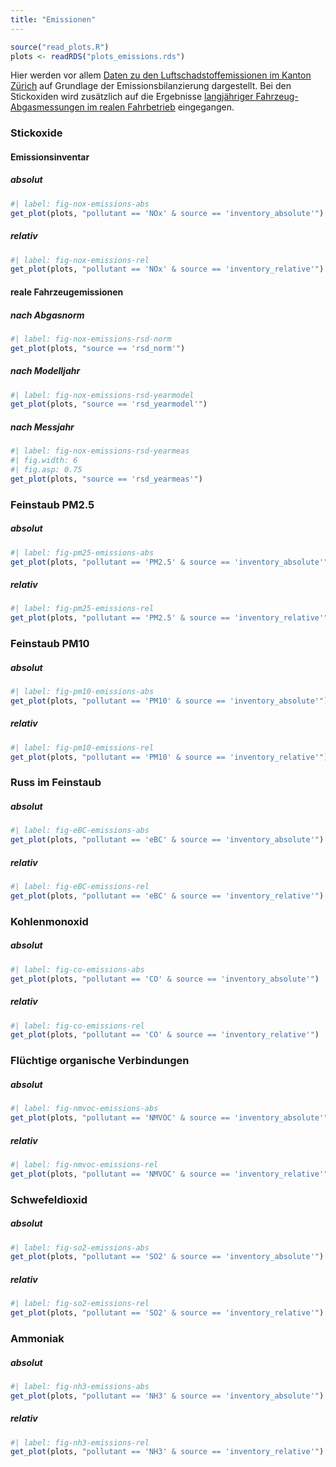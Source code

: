 ```yaml
---
title: "Emissionen"
---
```



```r
source("read_plots.R")
plots <- readRDS("plots_emissions.rds")
```


Hier werden vor allem [Daten zu den Luftschadstoffemissionen im Kanton Zürich](https://www.zh.ch/de/politik-staat/statistik-daten/datenkatalog.html#/datasets/1363@awel-kanton-zuerich) auf Grundlage der Emissionsbilanzierung dargestellt. Bei den Stickoxiden wird zusätzlich auf die Ergebnisse [langjähriger Fahrzeug-Abgasmessungen im realen Fahrbetrieb](https://www.zh.ch/de/politik-staat/statistik-daten/datenkatalog.html#/datasets/2382@awel-kanton-zuerich) eingegangen.

### Stickoxide

#### Emissionsinventar

::: {.panel-tabset}

##### absolut
```r
#| label: fig-nox-emissions-abs
get_plot(plots, "pollutant == 'NOx' & source == 'inventory_absolute'")
```

##### relativ
```r
#| label: fig-nox-emissions-rel
get_plot(plots, "pollutant == 'NOx' & source == 'inventory_relative'")
```

:::

#### reale Fahrzeugemissionen

::: {.panel-tabset}

##### nach Abgasnorm
```r
#| label: fig-nox-emissions-rsd-norm
get_plot(plots, "source == 'rsd_norm'")
```

##### nach Modelljahr
```r
#| label: fig-nox-emissions-rsd-yearmodel
get_plot(plots, "source == 'rsd_yearmodel'")
```

##### nach Messjahr
```r
#| label: fig-nox-emissions-rsd-yearmeas
#| fig.width: 6
#| fig.asp: 0.75
get_plot(plots, "source == 'rsd_yearmeas'")
```

:::

### Feinstaub PM2.5

::: {.panel-tabset}

##### absolut
```r
#| label: fig-pm25-emissions-abs
get_plot(plots, "pollutant == 'PM2.5' & source == 'inventory_absolute'")
```

##### relativ
```r
#| label: fig-pm25-emissions-rel
get_plot(plots, "pollutant == 'PM2.5' & source == 'inventory_relative'")
```

:::

### Feinstaub PM10

::: {.panel-tabset}

##### absolut
```r
#| label: fig-pm10-emissions-abs
get_plot(plots, "pollutant == 'PM10' & source == 'inventory_absolute'")
```

##### relativ
```r
#| label: fig-pm10-emissions-rel
get_plot(plots, "pollutant == 'PM10' & source == 'inventory_relative'")
```

:::

### Russ im Feinstaub

::: {.panel-tabset}

##### absolut
```r
#| label: fig-eBC-emissions-abs
get_plot(plots, "pollutant == 'eBC' & source == 'inventory_absolute'")
```

##### relativ
```r
#| label: fig-eBC-emissions-rel
get_plot(plots, "pollutant == 'eBC' & source == 'inventory_relative'")
```

:::

### Kohlenmonoxid

::: {.panel-tabset}

##### absolut
```r
#| label: fig-co-emissions-abs
get_plot(plots, "pollutant == 'CO' & source == 'inventory_absolute'")
```

##### relativ
```r
#| label: fig-co-emissions-rel
get_plot(plots, "pollutant == 'CO' & source == 'inventory_relative'")
```

:::

### Flüchtige organische Verbindungen

::: {.panel-tabset}

##### absolut
```r
#| label: fig-nmvoc-emissions-abs
get_plot(plots, "pollutant == 'NMVOC' & source == 'inventory_absolute'")
```

##### relativ
```r
#| label: fig-nmvoc-emissions-rel
get_plot(plots, "pollutant == 'NMVOC' & source == 'inventory_relative'")
```

:::

### Schwefeldioxid

::: {.panel-tabset}

##### absolut
```r
#| label: fig-so2-emissions-abs
get_plot(plots, "pollutant == 'SO2' & source == 'inventory_absolute'")
```

##### relativ
```r
#| label: fig-so2-emissions-rel
get_plot(plots, "pollutant == 'SO2' & source == 'inventory_relative'")
```

:::

### Ammoniak

::: {.panel-tabset}

##### absolut
```r
#| label: fig-nh3-emissions-abs
get_plot(plots, "pollutant == 'NH3' & source == 'inventory_absolute'")
```

##### relativ
```r
#| label: fig-nh3-emissions-rel
get_plot(plots, "pollutant == 'NH3' & source == 'inventory_relative'")
```

:::


